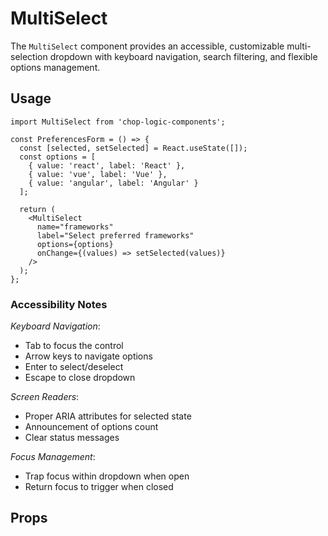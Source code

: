 
<Meta of={MultiSelect} title='MultiSelect' />

# MultiSelect


The `MultiSelect` component provides an accessible, customizable multi-selection dropdown with keyboard navigation, search filtering, and flexible options management.

## Usage

```tsx
import MultiSelect from 'chop-logic-components';

const PreferencesForm = () => {
  const [selected, setSelected] = React.useState([]);
  const options = [
    { value: 'react', label: 'React' },
    { value: 'vue', label: 'Vue' },
    { value: 'angular', label: 'Angular' }
  ];

  return (
    <MultiSelect
      name="frameworks"
      label="Select preferred frameworks"
      options={options}
      onChange={(values) => setSelected(values)}
    />
  );
};
```

### Accessibility Notes

_Keyboard Navigation_:
 - Tab to focus the control
 - Arrow keys to navigate options
 - Enter to select/deselect
 - Escape to close dropdown

_Screen Readers_:
 - Proper ARIA attributes for selected state
 - Announcement of options count
 - Clear status messages

_Focus Management_:
- Trap focus within dropdown when open
- Return focus to trigger when closed


## Props

<Controls />
